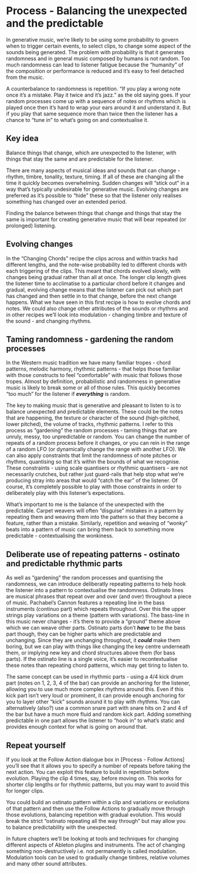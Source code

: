 # Process - Balancing the unexpected and the predictable {#process-balance-unexpected-and-predictable}

In generative music, we're likely to be using some probability to govern when to
trigger certain events, to select clips, to change some aspect of the sounds
being generated. The problem with probability is that it generates randomness
and in general music composed by humans is not random. Too much randomness can
lead to listener fatigue because the "humanity" of the composition or
performance is reduced and it's easy to feel detached from the music.

A counterbalance to randomness is repetition. "If you play a wrong note once
it's a mistake. Play it twice and it's jazz." as the old saying goes. If your
random processes come up with a sequence of notes or rhythms which is played
once then it's hard to wrap your ears around it and understand it. But if you
play that same sequence more than twice then the listener has a chance to "tune
in" to what's going on and contextualise it.

::: callout-tip
## Key idea

Balance things that change, which are unexpected to the listener, with things
that stay the same and are predictable for the listener.

There are many aspects of musical ideas and sounds that can change - rhythm,
timbre, tonality, texture, timing. If all of these are changing all the time it
quickly becomes overwhelming. Sudden changes will "stick out" in a way that's
typically undesirable for generative music. Evolving changes are preferred as
it's possible to "hide" these so that the listener only realises something has
changed over an extended period.

Finding the balance between things that change and things that stay the same is
important for creating generative music that will bear repeated (or prolonged)
listening.

::: 

## Evolving changes
In the "Changing Chords" recipe the clips across and within tracks had different
lengths, and the note-wise probability led to different chords with each
triggering of the clips. This meant that chords evolved slowly, with changes
being gradual rather than all at once. The longer clip length gives the listener
time to acclimatise to a particular chord before it changes and gradual,
evolving change means that the listener can pick out which part has changed and
then settle in to that change, before the next change happens. What we have seen
in this first recipe is how to evolve chords and notes. We could also change
other attributes of the sounds or rhythms and in other recipes we'll look into
modulation - changing timbre and texture of the sound - and changing rhythms.

## Taming randomness - gardening the random processes
In the Western music tradition we have many familiar tropes - chord patterns,
melodic harmony, rhythmic patterns - that helps those familiar with those
constructs to feel "comfortable" with music that follows those tropes. Almost by
definition, probabilistic and randomness in generative music is likely to break
some or all of those rules. This quickly becomes "too much" for the listener if
***everything*** is random.

The key to making music that is generative and pleasant to listen to is to
balance unexpected and predictable elements. These could be the notes that are
happening, the texture or character of the sound (high-pitched, lower pitched),
the volume of tracks, rhythmic patterns. I refer to this process as "gardening"
the random processes - taming things that are unruly, messy, too unpredictable
or random. You can change the number of repeats of a random process before it
changes, or you can rein in the range of a random LFO (or dynamically change the
range with another LFO). We can also apply constraints that limit the randomness
of note pitches or rhythms, quantising so that it's within the bounds of what we
recognise. These constraints - using scale quantisers or rhythmic quantisers -
are not necessarily crutches, but rather just guard-rails that help stop what
we're producing stray into areas that would "catch the ear" of the listener. Of
course, it's completely possible to play with those constraints in order to
deliberately play with this listener's expectations.

What's important to me is the balance of the unexpected with the predictable.
Carpet weavers will often "disguise" mistakes in a pattern by repeating them and
weaving them into the pattern so that they become a feature, rather than a
mistake. Similarly, repetition and weaving of "wonky" beats into a pattern of
music can bring them back to something more predictable - contextualising the
wonkiness.

## Deliberate use of repeating patterns - ostinato and predictable rhythmic parts

As well as "gardening" the random processes and quantising the randomness, we
can introduce deliberatly repeating patterns to help hook the listener into a
pattern to contextualise the randomness. Ostinato lines are musical phrases that
repeat over and over (and over) throughout a piece of music. Pachabel's Cannon
features a repeating line in the bass instruments (continuo part) which repeats
throughout. Over this the upper strings play variations on a theme (pattern with
variations). The bass-line in this music never changes - it's there to provide a
"ground" theme above which we can weave other parts. Ostinato parts don't
***have*** to be the bass part though, they can be higher parts which are
predictable and unchanging. Since they are unchanging throughout, it ***could***
make them boring, but we can play with things like changing the key centre
underneath them, or implying new key and chord structures above them (for bass
parts). If the ostinato line is a single voice, it's easier to recontextualise
these notes than repeating chord patterns, which may get tiring to listen to.

The same concept can be used in rhythmic parts - using a 4/4 kick drum part
(notes on 1, 2, 3, 4 of the bar) can provide an anchoring for the listener,
allowing you to use much more complex rhythms around this. Even if this kick
part isn't very loud or prominent, it can provide enough anchoring for you to
layer other "kick" sounds around it to play with rhythms. You can alternatively
(also?) use a common snare part with snare hits on 2 and 4 of the bar but have a
much more fluid and random kick part. Adding something predictable in one part
allows the listener to "hook in" to what's static and provides enough context
for what is going on around that.

## Repeat yourself

If you look at the Follow Action dialogue box in [Process - Follow Actions]
you'll see that it allows you to specify a number of repeats before taking the
next action. You can exploit this feature to build in repetition before
evolution. Playing the clip 4 times, say, before moving on. This works for
shorter clip lengths or for rhythmic patterns, but you may want to avoid this
for longer clips.

You could build an ostinato pattern within a clip and variations or evolutions
of that pattern and then use the Follow Actions to gradually move through those
evolutions, balancing repetition with gradual evolution. This would break the
strict "ostinato repeating all the way through" but may allow you to balance
predictability with the unexpected.

In future chapters we'll be looking at tools and techniques for changing
different aspects of Ableton plugins and instruments. The act of changing
something non-destructively i.e. not permanently is called modulation.
Modulation tools can be used to gradually change timbres, relative volumes and
many other sound attributes.
